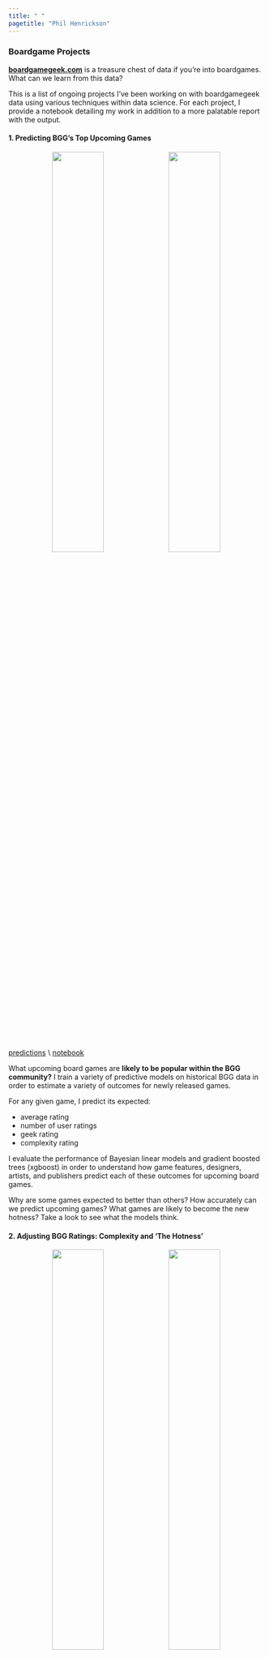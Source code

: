 ```yaml
---
title: " "
pagetitle: "Phil Henrickson"
---
```


<link rel="stylesheet" href="styles.css" type="text/css">
<link rel="stylesheet" href="academicicons/css/academicons.min.css"/>

### Boardgame Projects{-}

[**boardgamegeek.com**](https://boardgamegeek.com) is a treasure chest of data if you're into boardgames. What can we learn from this data? 

This is a list of ongoing projects I've been working on with boardgamegeek data using various techniques within data science. For each project, I provide a notebook detailing my work in addition to a more palatable report with the output.

#### 1. **Predicting BGG's Top Upcoming Games**

<center>

![](/Users/Phil/Documents/projects/bgg_reports/images/predicting_games.png){width=45%} ![](/Users/Phil/Documents/projects/bgg_reports/images/outcome_coefs.png){width=45%}

</center>

[predictions]() \\ [notebook](predicting_bgg_outcomes.html) 

What upcoming board games are **likely to be popular within the BGG community?** I train a variety of predictive models on historical BGG data in order to estimate a variety of outcomes for newly released games. 

For any given game, I predict its expected:

* average rating
* number of user ratings
* geek rating
* complexity rating

I evaluate the performance of Bayesian linear models and gradient boosted trees (xgboost) in order to understand how game features, designers, artists, and publishers predict each of these outcomes for upcoming board games. 

Why are some games expected to better than others? How accurately can we predict upcoming games? What games are likely to become the new hotness? Take a look to see what the models think.

#### 2. **Adjusting BGG Ratings: Complexity and 'The Hotness'**

<center>

![](/Users/Phil/Documents/projects/bgg_reports/images/averages_and_usersrated.png){width=45%} ![](/Users/Phil/Documents/projects/bgg_reports/images/hotness_adjusted.png){width=45%}

</center>

[notebook](adjusting_bgg_ratings.html) \\ [data]()

BGG's geek ratings are well known and pretty well respected by boardgamers But they have a few **issues** that are addressing.

1. If you're **a normal person**, the top rated games on BGG might just be enough to drive you out of the hobby - **the "best" games tend to have a lot of rules**. If you're the sort of person who really just wants to learn something simple and doesn't want to sit through a lecture before playing a game, you should check out this list of **Complexity-Adjusted Ratings**. These ratings can help us figure out which games get the most bang for your complexity buck. I am not the first to develop the method for computing these ratings, which is a very simple statistical model, but I do use that method to keep a list of up-to-date complexity ratings based on my latest pull of games from BGG.

2. **The BGG top 100 skews not only towards complex games, but towards recently published complex games**. Games released in the last 5 years dominate the list, while evergreen classics like Carcassone and Pandemic fall well outside the top 100. This has to do with how the ratings are constructed and that it has not changed over time. I examine what sort of ratings we get if we amend the geek rating formula, and I find it produce a list of top games that is less skewed towards 'the hotness'.



#### 3. **Predicting Reviewer Collections, or How to Create an Artificial Shut Up and Sit Down**

[methodology]() \\ [predictions]()

#### 4. **Finding Boardgame "Neighbors"**

[notebook]() \\ [dashboard]()




